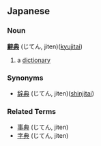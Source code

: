 ==Japanese==
===Noun===
'''[[辭]][[典]]''' (じてん, jiten)([[kyujitai]])

#a [[dictionary]]
===Synonyms===
*[[辞典]] (じてん, jiten)([[shinjitai]])

===Related Terms===
*[[事典]] (じてん, jiten)
*[[字典]] (じてん, jiten)